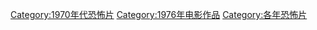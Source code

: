 [[Category:1970年代恐怖片|Category:1970年代恐怖片]]
[[Category:1976年电影作品|Category:1976年电影作品]]
[[Category:各年恐怖片|Category:各年恐怖片]]